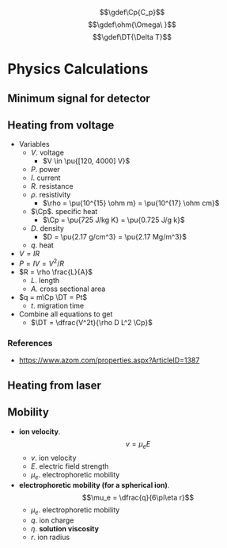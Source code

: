 $$\gdef\Cp{C_p}$$
$$\gdef\ohm{\Omega\ }$$
$$\gdef\DT{\Delta T}$$

# Physics Calculations

## Minimum signal for detector

## Heating from voltage
- Variables
  - $V$. voltage
    - $V \in \pu{[120, 4000] V}$
  - $P$. power
  - $I$. current
  - $R$. resistance
  - $\rho$. resistivity
    - $\rho = \pu{10^{15} \ohm m} = \pu{10^{17} \ohm cm}$
  - $\Cp$. specific heat
    - $\Cp = \pu{725 J/kg K} = \pu{0.725 J/g k}$
  - $D$. density
    - $D = \pu{2.17 g/cm^3} = \pu{2.17 Mg/m^3}$
  - $q$. heat
- $V = IR$
- $P = IV = V^2/R$
- $R = \rho \frac{L}{A}$
  - $L$. length
  - $A$. cross sectional area
- $q = m\Cp \DT = Pt$
  - $t$. migration time
- Combine all equations to get
  - $\DT = \dfrac{V^2t}{\rho D L^2 \Cp}$

### References
- https://www.azom.com/properties.aspx?ArticleID=1387

## Heating from laser

## Mobility
- **ion velocity**. $$v = \mu_e E$$
  - $v$. ion velocity
  - $E$. electric field strength
  - $\mu_e$. electrophoretic mobility
- **electrophoretic mobility (for a spherical ion)**. $$\mu_e = \dfrac{q}{6\pi\eta r}$$
  - $\mu_e$. electrophoretic mobility
  - $q$. ion charge
  - $\eta$. **solution viscosity**
  - $r$. ion radius